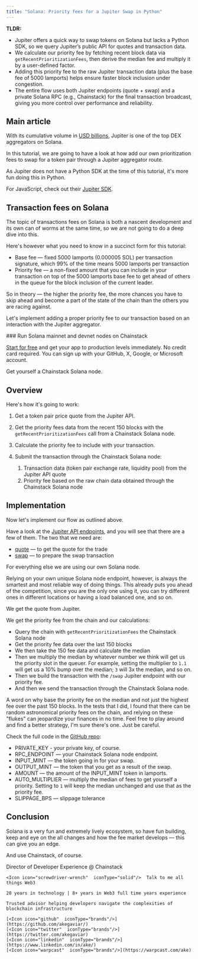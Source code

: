 ```yaml
---
title: "Solana: Priority fees for a Jupiter Swap in Python"
---
```


**TLDR:**
* Jupiter offers a quick way to swap tokens on Solana but lacks a Python SDK, so we query Jupiter’s public API for quotes and transaction data.
* We calculate our priority fee by fetching recent block data via `getRecentPrioritizationFees`, then derive the median fee and multiply it by a user-defined factor.
* Adding this priority fee to the raw Jupiter transaction data (plus the base fee of 5000 lamports) helps ensure faster block inclusion under congestion.
* The entire flow uses both Jupiter endpoints (quote + swap) and a private Solana RPC (e.g., Chainstack) for the final transaction broadcast, giving you more control over performance and reliability.

## Main article

With its cumulative volume in [USD billions](https://defillama.com/protocol/jupiter-aggregator#information), Jupiter is one of the top DEX aggregators on Solana.

In this tutorial, we are going to have a look at how add our own prioritization fees to swap for a token pair through a Jupiter aggregator route.

As Jupiter does not have a Python SDK at the time of this tutorial, it's more fun doing this in Python.

For JavaScript, check out their [Jupiter SDK](https://betastation.jup.ag/docs/apis/swap-sdk).

## Transaction fees on Solana

The topic of transactions fees on Solana is both a nascent development and its own can of worms at the same time, so we are not going to do a deep dive into this.

Here's however what you need to know in a succinct form for this tutorial:

* Base fee — fixed 5000 lamports (0.000005 SOL) per transaction signature, which 99% of the time means 5000 lamports per transaction
* Priority fee — a non-fixed amount that you can include in your transaction on top of the 5000 lamports base fee to get ahead of others in the queue for the block inclusion of the current leader.

So in theory — the higher the priority fee, the more chances you have to skip ahead and become a part of the state of the chain than the others you are racing against.

Let's implement adding a proper priority fee to our transaction based on an interaction with the Jupiter aggregator.

<Check>
  ### Run Solana mainnet and devnet nodes on Chainstack

  [Start for free](https://console.chainstack.com/) and get your app to production levels immediately. No credit card required. You can sign up with your GitHub, X, Google, or Microsoft account.
</Check>

Get yourself a Chainstack Solana node.

## Overview

Here's how it's going to work:

1. Get a token pair price quote from the Jupiter API.

2. Get the priority fees data from the recent 150 blocks with the `getRecentPrioritizationFees` call from a Chainstack Solana node.

3. Calculate the priority fee to include with your transaction.

4. Submit the transaction through the Chainstack Solana node:

   1. Transaction data (token pair exchange rate, liquidity pool) from the Jupiter API quote
   2. Priority fee based on the raw chain data obtained through the Chainstack Solana node

## Implementation

Now let's implement our flow as outlined above.

Have a look at the [Jupiter API endpoints](https://station.jup.ag/api-v6), and you will see that there are a few of them. The two that we need are:

* [quote](https://station.jup.ag/api-v6/get-quote) — to get the quote for the trade
* [swap](https://station.jup.ag/api-v6/post-swap) — to prepare the swap transaction

For everything else we are using our own Solana node.

Relying on your own unique Solana node endpoint, however, is always the smartest and most reliable way of doing things. This already puts you ahead of the competition, since you are the only one using it, you can try different ones in different locations or having a load balanced one, and so on.

We get the quote from Jupiter.

We get the priority fee from the chain and our calculations:

* Query the chain with `getRecentPrioritizationFees` the Chainstack Solana node
* Get the priority fee data over the last 150 blocks
* We then take the 150 fee data and calculate the median
* Then we multiply the median by whatever number we think will get us the priority slot in the queuer. For example, setting the multiplier to `1.1` will get us a 10% bump over the median; `3` will 3x the median, and so on.
* Then we build the transaction with the `/swap` Jupiter endpoint with our priority fee.
* And then we send the transaction through the Chainstack Solana node.

A word on why base the priority fee on the median and not just the highest fee over the past 150 blocks. In the tests that I did, I found that there can be random astronomical priority fees on the chain, and relying on these "flukes" can jeopardize your finances in no time. Feel free to play around and find a better strategy, I'm sure there's one. Just be careful.

Check the full code in the [GitHub repo](https://github.com/chainstacklabs/jupiter-swaps-priority-fees-python):

* PRIVATE\_KEY - your private key, of course.
* RPC\_ENDPOINT — your Chainstack Solana node endpoint.
* INPUT\_MINT — the token going in for your swap.
* OUTPUT\_MINT — the token that you get as a result of the swap.
* AMOUNT — the amount of the INPUT\_MINT token in lamports.
* AUTO\_MULTIPLIER — multiply the median of fees to get yourself a priority. Setting to `1` will keep the median unchanged and use that as the priority fee.
* SLIPPAGE\_BPS — slippage tolerance

## Conclusion

Solana is a very fun and extremely lively ecosystem, so have fun building, keep and eye on the all changes and how the fee market develops — this can give you an edge.

And use Chainstack, of course.

<CardGroup>
  <Card title="Ake" img="/images/docs/profile_images/1719912994363326464/8_Bi4fdM_400x400.jpg">
    <Icon icon="code"  iconType="solid"/>Director of Developer Experience @ Chainstack

    <Icon icon="screwdriver-wrench"  iconType="solid"/>  Talk to me all things Web3

    20 years in technology | 8+ years in Web3 full time years experience

    Trusted advisor helping developers navigate the complexities of blockchain infrastructure

    [<Icon icon="github"  iconType="brands"/>](https://github.com/akegaviar/)
    [<Icon icon="twitter"  iconType="brands"/>](https://twitter.com/akegaviar)
    [<Icon icon="linkedin"  iconType="brands"/>](https://www.linkedin.com/in/ake/)
    [<Icon icon="warpcast"  iconType="brands"/>](https://warpcast.com/ake)
  </Card>
</CardGroup>
